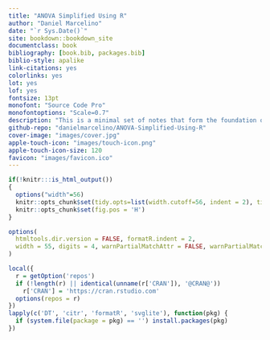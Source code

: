 ```yaml
--- 
title: "ANOVA Simplified Using R"
author: "Daniel Marcelino"
date: "`r Sys.Date()`"
site: bookdown::bookdown_site
documentclass: book
bibliography: [book.bib, packages.bib]
biblio-style: apalike
link-citations: yes
colorlinks: yes
lot: yes
lof: yes
fontsize: 13pt
monofont: "Source Code Pro"
monofontoptions: "Scale=0.7"
description: "This is a minimal set of notes that form the foundation of my introduction to  the research methods for political science."
github-repo: "danielmarcelino/ANOVA-Simplified-Using-R"
cover-image: "images/cover.jpg"
apple-touch-icon: "images/touch-icon.png"
apple-touch-icon-size: 120
favicon: "images/favicon.ico"
---
```



```r
if(!knitr:::is_html_output())
{
  options("width"=56)
  knitr::opts_chunk$set(tidy.opts=list(width.cutoff=56, indent = 2), tidy = TRUE)
  knitr::opts_chunk$set(fig.pos = 'H')
}

options(
  htmltools.dir.version = FALSE, formatR.indent = 2,
  width = 55, digits = 4, warnPartialMatchAttr = FALSE, warnPartialMatchDollar = FALSE
)

local({
  r = getOption('repos')
  if (!length(r) || identical(unname(r['CRAN']), '@CRAN@'))
    r['CRAN'] = 'https://cran.rstudio.com' 
  options(repos = r)
})
lapply(c('DT', 'citr', 'formatR', 'svglite'), function(pkg) {
  if (system.file(package = pkg) == '') install.packages(pkg)
})
```
